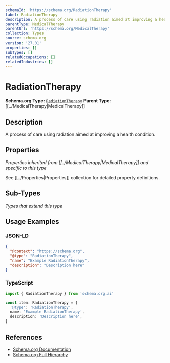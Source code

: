 ```yaml
---
schemaId: 'https://schema.org/RadiationTherapy'
label: RadiationTherapy
description: A process of care using radiation aimed at improving a health condition.
parentType: MedicalTherapy
parentUrl: 'https://schema.org/MedicalTherapy'
collection: Types
source: schema.org
version: '27.01'
properties: []
subTypes: []
relatedOccupations: []
relatedIndustries: []
---
```

# RadiationTherapy

**Schema.org Type:** [`RadiationTherapy`](https://schema.org/RadiationTherapy)
**Parent Type:** [[../MedicalTherapy|MedicalTherapy]]

## Description

A process of care using radiation aimed at improving a health condition.

## Properties

*Properties inherited from [[../MedicalTherapy|MedicalTherapy]] and specific to this type*

See [[../Properties|Properties]] collection for detailed property definitions.

## Sub-Types

*Types that extend this type*

## Usage Examples

### JSON-LD

```json
{
  "@context": "https://schema.org",
  "@type": "RadiationTherapy",
  "name": "Example RadiationTherapy",
  "description": "Description here"
}
```

### TypeScript

```typescript
import { RadiationTherapy } from 'schema.org.ai'

const item: RadiationTherapy = {
  '@type': 'RadiationTherapy',
  name: 'Example RadiationTherapy',
  description: 'Description here',
}
```

## References

- [Schema.org Documentation](https://schema.org/RadiationTherapy)
- [Schema.org Full Hierarchy](https://schema.org/docs/full.html)

